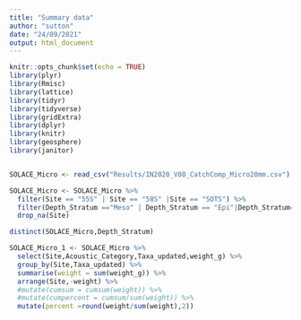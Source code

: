 ```yaml
---
title: "Summary data"
author: "sutton"
date: "24/09/2021"
output: html_document
---
```


```r
knitr::opts_chunk$set(echo = TRUE)
library(plyr)
library(Rmisc)
library(lattice)
library(tidyr)
library(tidyverse)
library(gridExtra)
library(dplyr)
library(knitr)
library(geosphere)
library(janitor)


SOLACE_Micro <- read_csv("Results/IN2020_V08_CatchComp_Micro20mm.csv")
```


```r

SOLACE_Micro <- SOLACE_Micro %>% 
  filter(Site == "55S" | Site == "58S" |Site == "SOTS") %>% 
  filter(Depth_Stratum =="Meso" | Depth_Stratum == "Epi"|Depth_Stratum=="Lmeso") %>% 
  drop_na(Site)

distinct(SOLACE_Micro,Depth_Stratum)

SOLACE_Micro_1 <- SOLACE_Micro %>% 
  select(Site,Acoustic_Category,Taxa_updated,weight_g) %>% 
  group_by(Site,Taxa_updated) %>% 
  summarise(weight = sum(weight_g)) %>% 
  arrange(Site,-weight) %>% 
  #mutate(cumsum = cumsum(weight)) %>% 
  #mutate(cumpercent = cumsum/sum(weight)) %>% 
  mutate(percent =round(weight/sum(weight),2)) 
```

```r


```


